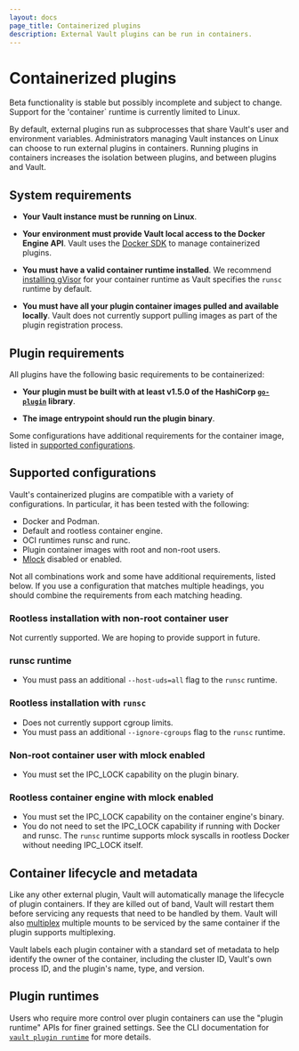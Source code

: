 ```yaml
---
layout: docs
page_title: Containerized plugins
description: External Vault plugins can be run in containers.
---
```


# Containerized plugins

<Note title="Beta feature">
  Beta functionality is stable but possibly incomplete and subject to change.
</Note>

<Note title="Limited OS support">
  Support for the 'container` runtime is currently limited to Linux.
</Note>

By default, external plugins run as subprocesses that share Vault's user and
environment variables. Administrators managing Vault instances on Linux can
choose to run external plugins in containers. Running plugins in containers
increases the isolation between plugins, and between plugins and Vault.

## System requirements

- **Your Vault instance must be running on Linux**.

- **Your environment must provide Vault local access to the Docker Engine API**.
  Vault uses the [Docker SDK](https://pkg.go.dev/github.com/docker/docker) to
  manage containerized plugins.

- **You must have a valid container runtime installed**. We recommend
  [installing gVisor](https://gvisor.dev/docs/user_guide/install/) for your
  container runtime as Vault specifies the `runsc` runtime by default.

- **You must have all your plugin container images pulled and available locally**.
  Vault does not currently support pulling images as part of the plugin
  registration process.

## Plugin requirements

All plugins have the following basic requirements to be containerized:

- **Your plugin must be built with at least v1.5.0 of the HashiCorp
  [`go-plugin`](https://github.com/hashicorp/go-plugin) library**.

- **The image entrypoint should run the plugin binary**.

Some configurations have additional requirements for the container image, listed
in [supported configurations](#supported-configurations).

## Supported configurations

Vault's containerized plugins are compatible with a variety of configurations.
In particular, it has been tested with the following:

- Docker and Podman.
- Default and rootless container engine.
- OCI runtimes runsc and runc.
- Plugin container images with root and non-root users.
- [Mlock](/vault/docs/configuration#disable_mlock) disabled or enabled.

Not all combinations work and some have additional requirements, listed below.
If you use a configuration that matches multiple headings, you should combine
the requirements from each matching heading.

### Rootless installation with non-root container user

Not currently supported. We are hoping to provide support in future.

### runsc runtime

- You must pass an additional `--host-uds=all` flag to the `runsc` runtime.

### Rootless installation with `runsc`

- Does not currently support cgroup limits.
- You must pass an additional `--ignore-cgroups` flag to the `runsc` runtime.

### Non-root container user with mlock enabled

- You must set the IPC_LOCK capability on the plugin binary.

### Rootless container engine with mlock enabled

- You must set the IPC_LOCK capability on the container engine's binary.
- You do not need to set the IPC_LOCK capability if running with Docker and runsc.
  The `runsc` runtime supports mlock syscalls in rootless Docker without needing
  IPC_LOCK itself.

## Container lifecycle and metadata

Like any other external plugin, Vault will automatically manage the lifecycle
of plugin containers. If they are killed out of band, Vault will restart them
before servicing any requests that need to be handled by them. Vault will also
[multiplex](/vault/docs/plugins/plugin-architecture#plugin-multiplexing) multiple
mounts to be serviced by the same container if the plugin supports multiplexing.

Vault labels each plugin container with a standard set of metadata to help
identify the owner of the container, including the cluster ID, Vault's own
process ID, and the plugin's name, type, and version.

## Plugin runtimes

Users who require more control over plugin containers can use the "plugin
runtime" APIs for finer grained settings. See the CLI documentation for
[`vault plugin runtime`](/vault/docs/commands/plugin/runtime) for more details.
